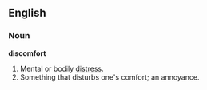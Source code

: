 ==English==
===Noun===
'''discomfort'''
#Mental or bodily [[distress]].
#Something that disturbs one's comfort; an annoyance.